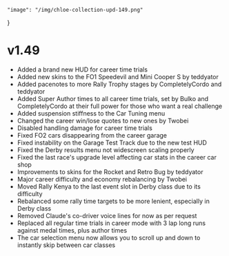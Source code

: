     "image": "/img/chloe-collection-upd-149.png"
}

# v1.49

- Added a brand new HUD for career time trials
- Added new skins to the FO1 Speedevil and Mini Cooper S by teddyator 
- Added pacenotes to more Rally Trophy stages by CompletelyCordo and teddyator 
- Added Super Author times to all career time trials, set by Bulko and CompletelyCordo at their full power for those who want a real challenge
- Added suspension stiffness to the Car Tuning menu
- Changed the career win/lose quotes to new ones by Twobei 
- Disabled handling damage for career time trials
- Fixed FO2 cars disappearing from the career garage
- Fixed instability on the Garage Test Track due to the new test HUD
- Fixed the Derby results menu not widescreen scaling properly
- Fixed the last race's upgrade level affecting car stats in the career car shop
- Improvements to skins for the Rocket and Retro Bug by teddyator 
- Major career difficulty and economy rebalancing by Twobei 
- Moved Rally Kenya to the last event slot in Derby class due to its difficulty
- Rebalanced some rally time targets to be more lenient, especially in Derby class
- Removed Claude's co-driver voice lines for now as per request
- Replaced all regular time trials in career mode with 3 lap long runs against medal times, plus author times
- The car selection menu now allows you to scroll up and down to instantly skip between car classes